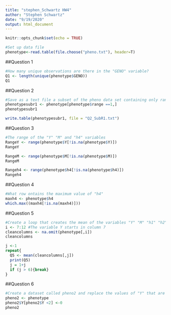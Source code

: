 ```yaml
---
title: "stephen_Schwartz HW4"
author: "Stephen Schwartz"
date: "9/19/2020"
output: html_document
---
```


```r
knitr::opts_chunk$set(echo = TRUE)
```

```r
#Set up data file
phenotype<-read.table(file.choose("pheno.txt"), header=T)

```

##Question 1
```r
#How many unique observations are there in the "GENO" variable?
Q1 <- length(unique(phenotype$GENO))
Q1
```
##Question 2
```r
#Save as a text file a subset of the pheno data set containing only range 1
phenotypesubr1 <- phenotype[phenotype$range ==1,]
phenotypesubr1

write.table(phenotypesubr1, file = "Q2_SubR1.txt")
```

##Question 3
```r
#The range of the "Y" "M" and "h4" variables
RangeY <- range(phenotype$Y[!is.na(phenotype$Y)])
RangeY

RangeM <- range(phenotype$M[!is.na(phenotype$M)])
RangeM

Rangeh4 <- range(phenotype$h4[!is.na(phenotype$h4)])
Rangeh4
```

##Question 4
```r
#What row ontains the maximum value of "h4"
maxh4 <- phenotype$h4
which.max((maxh4[!is.na(maxh4)]))
```

##Question 5
```r
#Create a loop that creates the mean of the variables "Y" "M" "h1" "h2" "h3" "h4"
i <- 7:12 #The variable Y starts in column 7
cleancolumns <- na.omit(phenotype[,i])
cleancolumns

j <-1
repeat{
  Q5 <- mean(cleancolumns[,j])
  print(Q5)
  j = 1+j
  if (j > 6){break}
}

```

##Question 6
```r
#Create a dataset called pheno2 and replace the values of "Y" that are smaller than 2 with 0
pheno2 <- phenotype
pheno2$Y[pheno2$Y <2] <-0
pheno2
```